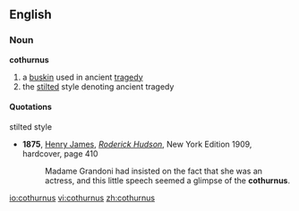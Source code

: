 ==English==
===Noun===
'''cothurnus'''
# a [[buskin]] used in ancient [[tragedy]]
# the [[stilted]] style denoting ancient tragedy
====Quotations====
;stilted style
*'''1875''', [[w:Henry James|Henry James]], ''[[w:Roderick Hudson|Roderick Hudson]]'', New York Edition 1909, hardcover, page 410
*:Madame Grandoni had insisted on the fact that she was an actress, and this little speech seemed a glimpse of the '''cothurnus'''.

[[io:cothurnus]]
[[vi:cothurnus]]
[[zh:cothurnus]]